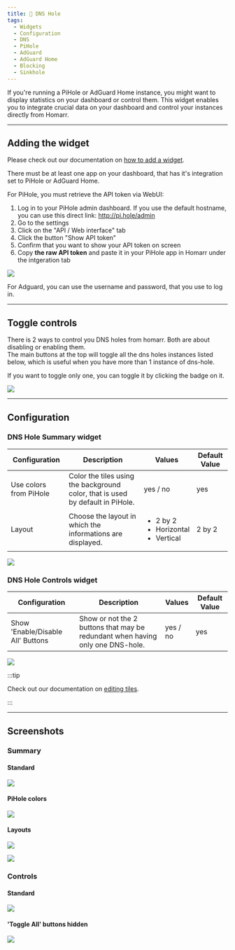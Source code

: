 ```yaml
---
title: 🧿 DNS Hole
tags:
  - Widgets
  - Configuration
  - DNS
  - PiHole
  - AdGuard
  - AdGuard Home
  - Blocking
  - Sinkhole
---
```


If you're running a PiHole or AdGuard Home instance, you might want to display statistics on your dashboard or control them.
This widget enables you to integrate crucial data on your dashboard and control your instances directly from Homarr.

---

## Adding the widget
Please check out our documentation on [how to add a widget](/docs/introduction/after-the-installation#adding-widgets).

There must be at least one app on your dashboard, that has it's integration set to PiHole or AdGuard Home.

For PiHole, you must retrieve the API token via WebUI:
1. Log in to your PiHole admin dashboard. If you use the default hostname, you can use this direct link: http://pi.hole/admin
2. Go to the settings
3. Click on the "API / Web interface" tab
4. Click the button "Show API token"
5. Confirm that you want to show your API token on screen
6. Copy **the raw API token** and paste it in your PiHole app in Homarr under the intgeration tab

![](./get-api-token.webp)

For Adguard, you can use the username and password, that you use to log in.

---

## Toggle controls
There is 2 ways to control you DNS holes from homarr. Both are about disabling or enabling them. <br/>
The main buttons at the top will toggle all the dns holes instances listed below, which is useful when you have more than 1 instance of dns-hole.

If you want to toggle only one, you can toggle it by clicking the badge on it.

![](./controls-widget-badge-highlight.webp)

---

## Configuration

### DNS Hole Summary widget

| Configuration         | Description | Values | Default Value |
| --------------------- | ----------- | ------ | ------------- |
| Use colors from PiHole | Color the tiles using the background color, that is used by default in PiHole. | yes / no | yes |
| Layout | Choose the layout in which the informations are displayed. | <ul><li>2 by 2</li><li>Horizontal</li><li>Vertical</li></ul> | 2 by 2 |

![](./summary-widget-configuration.webp)

### DNS Hole Controls widget

| Configuration         | Description | Values | Default Value |
| --------------------- | ----------- | ------ | ------------- |
| Show 'Enable/Disable All' Buttons | Show or not the 2 buttons that may be redundant when having only one DNS-hole. | yes / no | yes |

![](./controls-widget-configuration.webp)

:::tip

Check out our documentation on [editing tiles](/docs/introduction/after-the-installation#organizing-and-re-arranging-your-dashboard).

:::

---

## Screenshots

### Summary
#### Standard
![](./summary-widget.webp)
#### PiHole colors
![](./summary-widget-colored.webp)
#### Layouts
![](./summary-widget-horizontal.webp)

![](./summary-widget-vertical.webp)
### Controls
#### Standard
![](./controls-widget.webp)
#### 'Toggle All' buttons hidden
![](./controls-widget-buttonless.webp)
